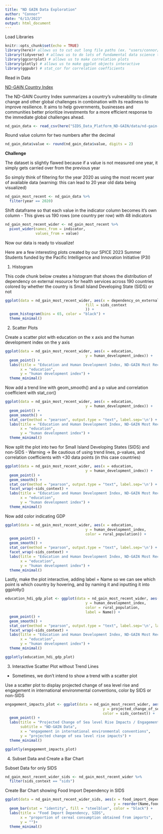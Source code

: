 ```yaml
---
title: "ND GAIN Data Exploration"
author: "Connor"
date: "6/13/2023"
output: html_document
---
```


Load Libraries

```r
knitr::opts_chunk$set(echo = TRUE)
library(here)# allows us to cut out long file paths (ex. "users/connor/dowloads/etc")
library(tidyverse) # allows us to do lots of fundamental data science tasks (ex. read_csv)
library(ggcorrplot) # allows us to make correlation plots
library(plotly) # allows us to make ggplot objects interactive
library(ggpubr) # stat_cor for correlation coefficients
```

Read in Data

[ND-GAIN Country Index](https://gain.nd.edu/our-work/country-index/)

The ND-GAIN Country Index summarizes a country's vulnerability to climate change and other global challenges in combination with its readiness to improve resilience. It aims to help governments, businesses and communities better prioritize investments for a more efficient response to the immediate global challenges ahead.

```r
nd_gain_data <- read_csv(here("SIDS_Data_Platform_ND-GAIN/data/nd-gain-joined.csv"))

```


Round value column for two numbers after the decimal

```r
nd_gain_data$value <- round(nd_gain_data$value, digits = 2)
```


**Challenge**

The dataset is slightly flawed because if a value is not measured one year, it simply gets carried over from the previous year

So simply think of filtering for the year 2020 as using the most recent year of available data (warning: this can lead to 20 year old data being visualized)


```r
nd_gain_most_recent <- nd_gain_data %>% 
  filter(year == 2020)
```

Shift dataframe so that each value in the indicator column becomes it's own column 
 - This gives us 190 rows (one country per row) with 48 indicators

```r
nd_gain_most_recent_wider <- nd_gain_most_recent %>% 
  pivot_wider(names_from = indicator,
              values_from = value)
```

Now our data is ready to visualize!

Here are a few interesting plots created by our SPICE 2023 Summer Students funded by the Pacific Intelligence and Innovation Initiative (P3I)


1. Histogram

This code chunk below creates a histogram that shows the distribution of dependency on external resource for health services across 190 countries colored by whether the country is Small Island Developing State (SIDS) or not

```r
ggplot(data = nd_gain_most_recent_wider, aes(x = dependency_on_external_resource_for_health_services,
                                     fill = sids_context
                                     )) +
  geom_histogram(bins = 65, color = "black") +
  theme_minimal()
```



2. Scatter Plots

Create a scatter plot with education on the x axis and the human development index on the y axis

```r
ggplot(data = nd_gain_most_recent_wider, aes(x = education,
                                     y = human_development_index)) +
  geom_point() +
  labs(title = "Education and Human Development Index, ND-GAIN Most Recent Data",
       x = "education",
       y = "human development index") +
  theme_minimal()


```
Now add a trend line with geom_smooth() and a p value and correlation coefficient with stat_cor()


```r
ggplot(data = nd_gain_most_recent_wider, aes(x = education,
                                     y = human_development_index)) +
  geom_point() +
  geom_smooth() +
  stat_cor(method = "pearson", output.type = "text", label.sep='\n') +
  labs(title = "Education and Human Development Index, ND-GAIN Most Recent Data",
       x = "education",
       y = "human development index") +
  theme_minimal()
```

Now split the plot into two for Small Island Developing States (SIDS) and non-SIDS 
 - Warning -> Be cautious of using trend lines, p-values, and correlation coefficients with <30 data points (in this case countries)

```r
ggplot(data = nd_gain_most_recent_wider, aes(x = education,
                                     y = human_development_index)) +
  geom_point() +
  geom_smooth() +
  stat_cor(method = "pearson", output.type = "text", label.sep='\n') +
  facet_wrap(~sids_context) +
  labs(title = "Education and Human Development Index, ND-GAIN Most Recent Data",
       x = "education",
       y = "human development index") +
  theme_minimal()
```
Now add color indicating GDP

```r
ggplot(data = nd_gain_most_recent_wider, aes(x = education,
                                     y = human_development_index,
                                     color = rural_population)) +
  geom_point() +
  geom_smooth() +
  stat_cor(method = "pearson", output.type = "text", label.sep='\n') +
  facet_wrap(~sids_context) +
  labs(title = "Education and Human Development Index, ND-GAIN Most Recent Data",
       x = "education",
       y = "human development index") +
  theme_minimal()
```

Lastly, make the plot interactive, adding label = Name so we can see which point is which country by hovering, and by naming it and inputting it into ggplotly()


```r
education_hdi_gdp_plot <- ggplot(data = nd_gain_most_recent_wider, aes(x = education,
                                     y = human_development_index,
                                     color = rural_population,
                                     label = Name)) +
  geom_point() +
  geom_smooth() +
  stat_cor(method = "pearson", output.type = "text", label.sep='\n', label.x = 20) +
  facet_wrap(~sids_context) +
  labs(title = "Education and Human Development Index, ND-GAIN Most Recent Data",
       x = "education",
       y = "human development index") +
  theme_minimal()

ggplotly(education_hdi_gdp_plot)
```


3. Interactive Scatter Plot without Trend Lines
- Sometimes, we don't intend to show a trend with a scatter plot


Use a scatter plot to display projected change of sea level rise and engagement in international environmental conventions, color by SIDS or non-SIDS


```r
engagement_impacts_plot <- ggplot(data = nd_gain_most_recent_wider, aes(x = engagement_in_international_environmental_conventions, 
                                             y = projected_change_of_sea_level_rise_impacts, 
                                             color = sids_context)) +
  geom_point() +
  labs(title = "Projected Change of Sea level Rise Impacts / Engagement in International Environmental Conventions",
       subtitle = "ND-GAIN Data",
       x = "engagement in international environmental conventions",
       y = "projected change of sea level rise impacts") +
  theme_minimal()

ggplotly(engagement_impacts_plot)
```



4. Subset Data and Create a Bar Chart

Subset Data for only SIDS

```r
nd_gain_most_recent_wider_sids <- nd_gain_most_recent_wider %>% 
  filter(sids_context == "sids")
```

Create Bar Chart showing Food Import Dependency in SIDS 

```r
ggplot(data = nd_gain_most_recent_wider_sids, aes(x = food_import_dependency, 
                                                  y = reorder(Name,food_import_dependency))) + 
  geom_bar(stat = "identity", fill = "steelblue", color = "black") +
  labs(title = "Food Import Dependency, SIDS",
       x = "proportion of cereal consumption obtained from imports",
       y = "")+
  theme_minimal() 
  
```





